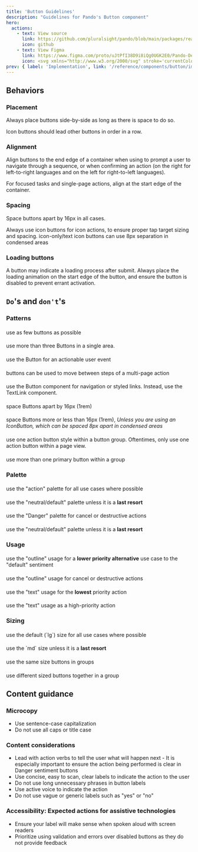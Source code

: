 ```yaml
---
title: 'Button Guidelines'
description: "Guidelines for Pando's Button component"
hero:
  actions:
    - text: View source
      link: https://github.com/pluralsight/pando/blob/main/packages/react/src/components/Button.tsx
      icon: github
    - text: View Figma
      link: https://www.figma.com/proto/uJtPfI38D9i8iQg0UGK2E0/Pando-Design-Guidelines?node-id=6-5342&starting-point-node-id=6%3A11626
      icon: <svg xmlns="http://www.w3.org/2000/svg" stroke='currentColor' fill='currentColor' xmlns:xlink="http://www.w3.org/1999/xlink" width='24' height='24' viewBox="0 0 24 24" role="img"><path fill-rule="evenodd" clip-rule="evenodd" d="M4.25 5.5C4.25 3.15279 6.15279 1.25 8.5 1.25H15.5C17.8472 1.25 19.75 3.15279 19.75 5.5C19.75 6.95165 19.0222 8.23331 17.9116 9C19.0222 9.7667 19.75 11.0484 19.75 12.5C19.75 14.8472 17.8472 16.75 15.5 16.75C14.4512 16.75 13.4912 16.3701 12.75 15.7405V19.5C12.75 21.8472 10.8472 23.75 8.5 23.75C6.15279 23.75 4.25 21.8472 4.25 19.5C4.25 18.0484 4.97779 16.7667 6.0884 16C4.97779 15.2333 4.25 13.9516 4.25 12.5C4.25 11.0484 4.97779 9.7667 6.0884 9C4.97779 8.2333 4.25 6.95164 4.25 5.5ZM8.5 15.25H11.25V9.75H8.5C6.98122 9.75 5.75 10.9812 5.75 12.5C5.75 14.0188 6.98122 15.25 8.5 15.25ZM11.25 16.75H8.5C6.98122 16.75 5.75 17.9812 5.75 19.5C5.75 21.0188 6.98122 22.25 8.5 22.25C10.0188 22.25 11.25 21.0188 11.25 19.5V16.75ZM18.25 5.5C18.25 7.01878 17.0188 8.25 15.5 8.25H12.75V2.75H15.5C17.0188 2.75 18.25 3.98122 18.25 5.5ZM15.5 9.75C13.9812 9.75 12.75 10.9812 12.75 12.5C12.75 14.0188 13.9812 15.25 15.5 15.25C17.0188 15.25 18.25 14.0188 18.25 12.5C18.25 10.9812 17.0188 9.75 15.5 9.75ZM8.5 8.25H11.25V2.75H8.5C6.98122 2.75 5.75 3.98122 5.75 5.5C5.75 7.01878 6.98122 8.25 8.5 8.25Z" /></svg>
prev: { label: 'Implementation', link: '/reference/components/button/implementation' }
---
```




<ComponentNav links={buttonLinks} active="Guidelines" />

## Behaviors

### Placement

<div class={exampleBorder}>
  <p>Always place buttons side-by-side as long as there is space to do so.</p>
  <LiveButton componentString={examples.liveButtonExample} />
</div>

<div class={exampleBorder}>
  <p>Icon buttons should lead other buttons in order in a row.</p>
  <LiveIconButton componentString={examples.liveIconButtonExample} />
</div>

### Alignment

<div class={exampleBorder}>
  <p>Align buttons to the end edge of a container when using to prompt a user to navigate through a sequence, or when confirming an action (on the right for left-to-right languages and on the left for right-to-left languages).</p>
  <LiveButton componentString={examples.liveAlignmentExample} />
</div>

<div class={exampleBorder}>
  <p>For focused tasks and single-page actions, align at the start edge of the container.</p>
  <LiveForm componentString={examples.liveFocusedTaskExample} />
</div>

### Spacing

<div class={exampleBorder}>
  <p>Space buttons apart by 16px in all cases.</p>
  <LiveButton componentString={examples.liveButtonSpacingExample} />
</div>

<div class={exampleBorder}>
  <p>
    Always use icon buttons for icon actions, to ensure proper tap target sizing and spacing. <span class={css({ color: 'warning.text.200' })}>icon-only/text</span> icon buttons can use 8px separation in condensed areas
  </p>
  <LiveIconButton componentString={examples.liveIconButtonSpacingExample} />
</div>

### Loading buttons

<div class={exampleBorder}>
  <p>A button may indicate a loading process after submit. Always place the loading animation on the start edge of the button, and ensure the button is disabled to prevent errant activation.</p>
  <LiveButton componentString={examples.liveLoadingButtonExample} />
</div>

## `Do`'s and `don't`'s

### Patterns

<div class={exampleBorder}>
  <h4>
    <DoHeader />
  </h4>
  <p>use as few buttons as possible</p>
  <LiveButton componentString={examples.liveButtonExample} />
  <h4>
    <DontHeader />
  </h4>
  <p>use more than three Buttons in a single area.</p>
  <LiveButton componentString={examples.liveFourBtnExample} />
</div>

<div class={exampleBorder}>
  <h4>
    <DoHeader />
  </h4>
  <p>use the Button for an actionable user event</p>
  <LiveButton componentString={examples.liveSubmitExample} />
  <h4>
    <CautionHeader />
  </h4>
  <p>buttons can be used to move between steps of a multi-page action</p>
  <LiveButton componentString={examples.liveActionCautionExample} />
  <h4>
    <DontHeader />
  </h4>
  <p>use the Button component for navigation or styled links. Instead, use the TextLink component.</p>
  <LiveButton componentString={examples.liveNavBtnExample} />
</div>

<div class={exampleBorder}>
  <h4>
    <DoHeader />
  </h4>
  <p>space Buttons apart by 16px (1rem)</p>
  <LiveButton componentString={examples.liveButtonExample} />
  <h4>
    <DontHeader />
  </h4>
  <p>
    space Buttons more or less than 16px (1rem), <em>Unless you are using an IconButton, which can be spaced 8px apart in condensed areas</em>
  </p>
  <LiveButton componentString={examples.liveWrongSpacingExample} />
</div>

<div class={exampleBorder}>
  <h4>
    <DoHeader />
  </h4>
  <p>use one action button style within a button group. Oftentimes, only use one action button within a page view.</p>
  <LiveButton componentString={examples.liveButtonExample} />
  <h4>
    <DontHeader />
  </h4>
  <p>use more than one primary button within a group</p>
  <LiveIconButton componentString={examples.liveSingleActionWrongExample} />
</div>

### Palette

<div class={exampleBorder}>
  <h4>
    <DoHeader />
  </h4>
  <p>use the "action" palette for all use cases where possible</p>
  <LiveButton componentString={examples.liveActionExample} />
  <h4>
    <DontHeader />
  </h4>
  <p>
    use the "neutral/default" palette unless it is a <strong>last resort</strong>
  </p>
  <LiveButton componentString={examples.liveActionWrongExample} />
</div>

<div class={exampleBorder}>
  <h4>
    <DoHeader />
  </h4>
  <p>use the "Danger" palette for cancel or destructive actions</p>
  <LiveButton componentString={examples.liveDangerExample} />
  <h4>
    <DontHeader />
  </h4>
  <p>
    use the "neutral/default" palette unless it is a <strong>last resort</strong>
  </p>
  <LiveButton componentString={examples.liveDangerWrongExample} />
</div>

### Usage

<div class={exampleBorder}>
  <h4>
    <DoHeader />
  </h4>
  <p>
    use the "outline" usage for a <strong>lower priority alternative</strong> use case to the "default" sentiment
  </p>
  <LiveButton componentString={examples.liveOutlineExample} />
  <h4>
    <DontHeader />
  </h4>
  <p>use the "outline" usage for cancel or destructive actions</p>
  <LiveButton componentString={examples.liveOutlineWrongExample} />
</div>

<div class={exampleBorder}>
  <h4>
    <DoHeader />
  </h4>
  <p>
    use the "text" usage for the <strong>lowest</strong> priority action
  </p>
  <LiveButton componentString={examples.liveTextExample} />
  <h4>
    <DontHeader />
  </h4>
  <p>use the "text" usage as a high-priority action</p>
  <LiveButton componentString={examples.liveTextWrongExample} />
</div>

### Sizing

<div class={exampleBorder}>
  <h4>
    <DoHeader />
  </h4>
  <p>use the default (`lg`) size for all use cases where possible</p>
  <LiveButton componentString={examples.liveLgExample} />
  <h4>
    <DontHeader />
  </h4>
  <p>
    use the `md` size unless it is a <strong>last resort</strong>
  </p>
  <LiveButton componentString={examples.liveMdExample} />
</div>

<div class={exampleBorder}>
  <h4>
    <DoHeader />
  </h4>
  <p>use the same size buttons in groups</p>
  <LiveButton componentString={examples.liveButtonExample} />
  <h4>
    <DontHeader />
  </h4>
  <p>use different sized buttons together in a group</p>
  <LiveButton componentString={examples.liveSizeWrongExample} />
</div>

## Content guidance

### Microcopy

<ul class={css({ listStyleType: 'disc' })}>
  <li>Use sentence-case capitalization</li>
  <li>Do not use all caps or title case</li>
</ul>

### Content considerations

<ul class={css({ listStyleType: 'disc' })}>
  <li>Lead with action verbs to tell the user what will happen next - It is especially important to ensure the action being performed is clear in Danger sentiment buttons</li>
  <li>Use concise, easy to scan, clear labels to indicate the action to the user</li>
  <li>Do not use long unnecessary phrases in button labels</li>
  <li>Use active voice to indicate the action</li>
  <li>Do not use vague or generic labels such as "yes" or "no"</li>
</ul>

### Accessibility: Expected actions for assistive technologies

<ul class={css({ listStyleType: 'disc' })}>
  <li>Ensure your label will make sense when spoken aloud with screen readers</li>
  <li>Prioritize using validation and errors over disabled buttons as they do not provide feedback</li>
</ul>

